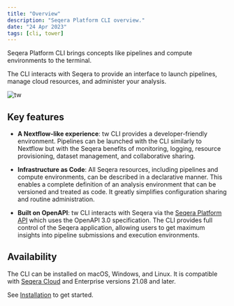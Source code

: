 ```yaml
---
title: "Overview"
description: "Seqera Platform CLI overview."
date: "24 Apr 2023"
tags: [cli, tower]
---
```



Seqera Platform CLI brings concepts like pipelines and compute environments to the terminal.

The CLI interacts with Seqera to provide an interface to launch pipelines, manage cloud resources, and administer your analysis.

![tw](./_images/tw-screenshot.png)

## Key features

- **A Nextflow-like experience**: tw CLI provides a developer-friendly environment. Pipelines can be launched with the CLI similarly to Nextflow but with the Seqera benefits of monitoring, logging, resource provisioning, dataset management, and collaborative sharing.

- **Infrastructure as Code**: All Seqera resources, including pipelines and compute environments, can be described in a declarative manner. This enables a complete definition of an analysis environment that can be versioned and treated as code. It greatly simplifies configuration sharing and routine administration.

- **Built on OpenAPI**: tw CLI interacts with Seqera via the [Seqera Platform API](https://cloud.seqera.io/openapi/index.html) which uses the OpenAPI 3.0 specification. The CLI provides full control of the Seqera application, allowing users to get maximum insights into pipeline submissions and execution environments.

## Availability

The CLI can be installed on macOS, Windows, and Linux. It is compatible with [Seqera Cloud](https://cloud.seqera.io/) and Enterprise versions 21.08 and later.

See [Installation](./installation.mdx) to get started.
